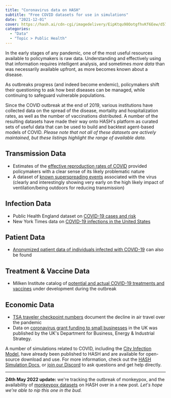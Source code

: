 ```yaml
---
title: "Coronavirus data on HASH"
subtitle: "Free COVID datasets for use in simulations"
date: "2021-12-01"
cover: https://hash.ai/cdn-cgi/imagedelivery/EipKtqu98OotgfhvKf6Eew/d57a9534-4d53-4abd-c57b-6fe25c641900/public
categories: 
  - "Data"
  - "Topic > Public Health"
---
```


In the early stages of any pandemic, one of the most useful resources available to policymakers is raw data. Understanding and effectively using that information requires intelligent analysis, and sometimes _more data_ than was necessarily available upfront, as more becomes known about a disease.

As outbreaks progress (and indeed become endemic), policymakers shift their questioning to ask how best diseases can be managed, while continuing to safeguard vulnerable populations.

Since the COVID outbreak at the end of 2019, various institutions have collected data on the spread of the disease, mortality and hospitalization rates, as well as the number of vaccinations distributed. A number of the resulting datasets have made their way onto HASH's platform as curated sets of useful data that can be used to build and backtest agent-based models of COVID. _Please note that not all of these datasets are actively maintained, but these listings highlight the range of available data._

## Transmission Data

- Estimates of the [effective reproduction rates of COVID](https://hash.ai/@rtcovidlive/r-number) provided policymakers with a clear sense of its likely problematic nature
- A dataset of [known superspreading events](https://hash.ai/@hash/superspreading) associated with the virus (clearly and interestingly showing very early on the high likely impact of ventilation/being outdoors for reducing transmission)

## Infection Data

- Public Health England dataset on [COVID-19 cases and risk](https://hash.ai/@phe/covid-19)
- New York Times data on [COVID-19 infections in the United States](https://hash.ai/@nyt/covid-19-us)

## Patient Data

- [Anonymized patient data of individuals infected with COVID-19](https://hash.ai/@wolfram/covid-19-patients) can also be found

## Treatment & Vaccine Data

- Milken Institute catalog of [potential and actual COVID-19 treatments and vaccines](https://hash.ai/@milken/covid-19) under development during the outbreak

## Economic Data

- [TSA traveler checkpoint numbers](https://hash.ai/@us-tsa/checkpoint-numbers) document the decline in air travel over the pandemic
- Data on [coronavirus grant funding to small businesses](https://hash.ai/@uk-beis/coronavirus-grants) in the UK was published by the UK's Department for Business, Energy & Industrial Strategy.

A number of simulations related to COVID, including the [City Infection Model](https://hash.ai/@hash/city-infection-model-with-vaccine), have already been published to HASH and are available for open-source download and use. For more information, check out the [HASH Simulation Docs](https://hash.ai/docs/simulation), or [join our Discord](https://hash.ai/discord) to ask questions and get help directly.

* * *

**24th May 2022 update:** we're tracking the outbreak of monkeypox, and the availability of [monkeypox datasets](https://hash.ai/blog/monkeypox-infection-data-on-hash) on HASH over in a new post. _Let's hope we're able to nip this one in the bud._
